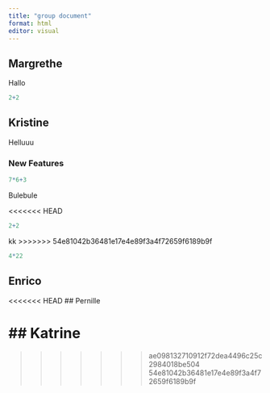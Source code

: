 ```yaml
---
title: "group document"
format: html
editor: visual
---
```


## Margrethe

Hallo

```r
2+2

```

## Kristine

Helluuu

### New Features
```r
7*6+3
```
Bulebule

<<<<<<< HEAD
```r
2+2
```


kk
>>>>>>> 54e81042b36481e17e4e89f3a4f72659f6189b9f

```r
4*22
```

## Enrico

<<<<<<< HEAD
## Pernille

## Katrine
=======
>>>>>>> ae098132710912f72dea4496c25c2984018be504
>>>>>>> 54e81042b36481e17e4e89f3a4f72659f6189b9f
